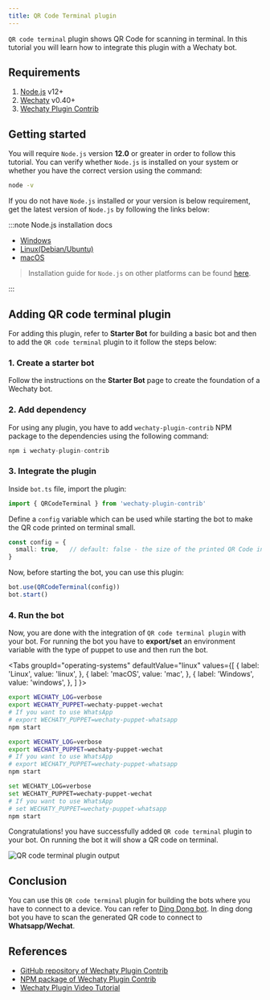 ```yaml
---
title: QR Code Terminal plugin
---
```


<!-- MDX import -->

`QR code terminal` plugin shows QR Code for scanning in terminal. In this tutorial you will learn how to integrate this plugin with a Wechaty bot.

## Requirements

1. [Node.js](https://nodejs.org/en/download) v12+
1. [Wechaty](https://www.npmjs.com/package/wechaty) v0.40+
1. [Wechaty Plugin Contrib](https://www.npmjs.com/package/wechaty-plugin-contrib)

## Getting started

You will require `Node.js` version **12.0** or greater in order to follow this tutorial. You can verify whether `Node.js` is installed on your system or whether you have the correct version using the command:

```sh
node -v
```

If you do not have `Node.js` installed or your version is below requirement, get the latest version of `Node.js` by following the links below:

:::note Node.js installation docs

- [Windows](https://nodejs.org/en/download/package-manager/#windows)
- [Linux\(Debian/Ubuntu\)](https://nodejs.org/en/download/package-manager/#debian-and-ubuntu-based-linux-distributions)
- [macOS](https://nodejs.org/en/download/package-manager/#macos)

> Installation guide for `Node.js` on other platforms can be found [here](https://nodejs.org/en/download/package-manager/).

:::

## Adding QR code terminal plugin

For adding this plugin, refer to **Starter Bot** for building a basic bot and then to add the `QR code terminal` plugin to it follow the steps below:

### 1. Create a starter bot

Follow the instructions on the **Starter Bot** page to create the foundation of a Wechaty bot.

### 2. Add dependency

For using any plugin, you have to add `wechaty-plugin-contrib` NPM package to the dependencies using the following command:

```ts
npm i wechaty-plugin-contrib
```

### 3. Integrate the plugin

Inside `bot.ts` file, import the plugin:

```ts
import { QRCodeTerminal } from 'wechaty-plugin-contrib'
```

Define a `config` variable which can be used while starting the bot to make the QR code printed on terminal small.

```ts
const config = {
  small: true,   // default: false - the size of the printed QR Code in terminal
}
```

Now, before starting the bot, you can use this plugin:

```ts
bot.use(QRCodeTerminal(config))
bot.start()
```

### 4. Run the bot

Now, you are done with the integration of `QR code terminal plugin` with your bot. For running the bot you have to **export/set** an environment variable with the type of puppet to use and then run the bot.

<Tabs
  groupId="operating-systems"
  defaultValue="linux"
  values={[
    { label: 'Linux',   value: 'linux', },
    { label: 'macOS',   value: 'mac', },
    { label: 'Windows', value: 'windows', },
  ]
}>

<TabItem value="linux">

```bash
export WECHATY_LOG=verbose
export WECHATY_PUPPET=wechaty-puppet-wechat
# If you want to use WhatsApp
# export WECHATY_PUPPET=wechaty-puppet-whatsapp
npm start
```
</TabItem>
<TabItem value="mac">

```bash
export WECHATY_LOG=verbose
export WECHATY_PUPPET=wechaty-puppet-wechat
# If you want to use WhatsApp
# export WECHATY_PUPPET=wechaty-puppet-whatsapp
npm start
```
</TabItem>
<TabItem value="windows">

```bash
set WECHATY_LOG=verbose
set WECHATY_PUPPET=wechaty-puppet-wechat
# If you want to use WhatsApp
# set WECHATY_PUPPET=wechaty-puppet-whatsapp
npm start
```

</TabItem>
</Tabs>

Congratulations! you have successfully added `QR code terminal` plugin to your bot. On running the bot it will show a QR code on terminal.

![QR code terminal plugin output](../../static/img/docs/qrcode-bot/output.png)

## Conclusion

You can use this `QR code terminal` plugin for building the bots where you have to connect to a device. You can refer to [Ding Dong bot](../getting-started/hard-way.mdx). In ding dong bot you have to scan the generated QR code to connect to **Whatsapp/Wechat**.

## References

- [GitHub repository of Wechaty Plugin Contrib](https://github.com/wechaty/wechaty-plugin-contrib)
- [NPM package of Wechaty Plugin Contrib](https://www.npmjs.com/package/wechaty-plugin-contrib)
- [Wechaty Plugin Video Tutorial](https://youtu.be/tfGZXoe_aA4)
